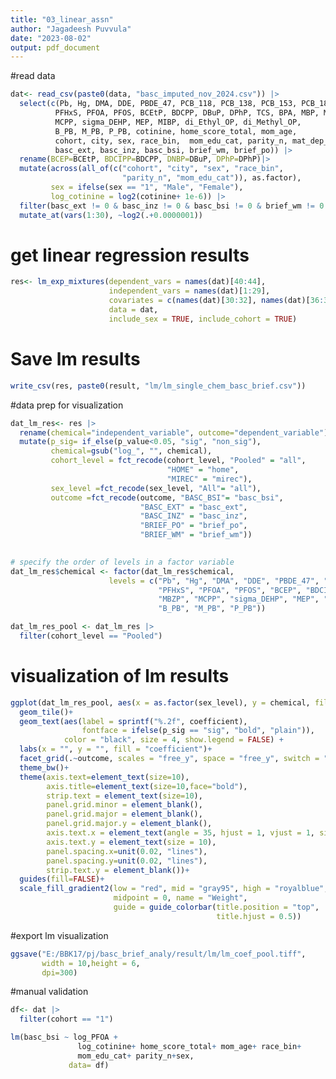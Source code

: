 ```yaml
---
title: "03_linear_assn"
author: "Jagadeesh Puvvula"
date: "2023-08-02"
output: pdf_document
---
```


#read data
```r
dat<- read_csv(paste0(data, "basc_imputed_nov_2024.csv")) |>
  select(c(Pb, Hg, DMA, DDE, PBDE_47, PCB_118, PCB_138, PCB_153, PCB_180,
          PFHxS, PFOA, PFOS, BCEtP, BDCPP, DBuP, DPhP, TCS, BPA, MBP, MBZP,
          MCPP, sigma_DEHP, MEP, MIBP, di_Ethyl_OP, di_Methyl_OP, 
          B_PB, M_PB, P_PB, cotinine, home_score_total, mom_age, 
          cohort, city, sex, race_bin,  mom_edu_cat, parity_n, mat_dep_z,
          basc_ext, basc_inz, basc_bsi, brief_wm, brief_po)) |>
  rename(BCEP=BCEtP, BDCIPP=BDCPP, DNBP=DBuP, DPhP=DPhP)|>
  mutate(across(all_of(c("cohort", "city", "sex", "race_bin", 
                         "parity_n", "mom_edu_cat")), as.factor),
         sex = ifelse(sex == "1", "Male", "Female"),
         log_cotinine = log2(cotinine+ 1e-6)) |>
  filter(basc_ext != 0 & basc_inz != 0 & basc_bsi != 0 & brief_wm != 0 & brief_po != 0)|>
  mutate_at(vars(1:30), ~log2(.+0.0000001))
```

# get linear regression results 
```r
res<- lm_exp_mixtures(dependent_vars = names(dat)[40:44],
                      independent_vars = names(dat)[1:29],
                      covariates = c(names(dat)[30:32], names(dat)[36:39]),
                      data = dat,
                      include_sex = TRUE, include_cohort = TRUE)
```

# Save lm results
```r
write_csv(res, paste0(result, "lm/lm_single_chem_basc_brief.csv"))
```

#data prep for visualization
```r
dat_lm_res<- res |>
  rename(chemical="independent_variable", outcome="dependent_variable")|>
  mutate(p_sig= if_else(p_value<0.05, "sig", "non_sig"),
         chemical=gsub("log_", "", chemical),
         cohort_level = fct_recode(cohort_level, "Pooled" = "all",
                                   "HOME" = "home",
                                   "MIREC" = "mirec"),
         sex_level =fct_recode(sex_level, "All"= "all"),
         outcome =fct_recode(outcome, "BASC_BSI"= "basc_bsi",
                             "BASC_EXT" = "basc_ext",
                             "BASC_INZ" = "basc_inz",
                             "BRIEF_PO" = "brief_po",
                             "BRIEF_WM" = "brief_wm"))
  

# specify the order of levels in a factor variable
dat_lm_res$chemical <- factor(dat_lm_res$chemical,
                      levels = c("Pb", "Hg", "DMA", "DDE", "PBDE_47", "PCB_118", "PCB_138", "PCB_153", "PCB_180",
                                 "PFHxS", "PFOA", "PFOS", "BCEP", "BDCIPP", "DNBP", "DPhP", "TCS", "BPA", "MBP",
                                 "MBZP", "MCPP", "sigma_DEHP", "MEP", "MIBP", "di_Ethyl_OP", "di_Methyl_OP", 
                                 "B_PB", "M_PB", "P_PB"))

dat_lm_res_pool <- dat_lm_res |>
  filter(cohort_level == "Pooled")
```


# visualization of lm results
```r
ggplot(dat_lm_res_pool, aes(x = as.factor(sex_level), y = chemical, fill = coefficient))+
  geom_tile()+
  geom_text(aes(label = sprintf("%.2f", coefficient),
                fontface = ifelse(p_sig == "sig", "bold", "plain")),
            color = "black", size = 4, show.legend = FALSE) +
  labs(x = "", y = "", fill = "coefficient")+
  facet_grid(.~outcome, scales = "free_y", space = "free_y", switch = "both")+
  theme_bw()+
  theme(axis.text=element_text(size=10), 
        axis.title=element_text(size=10,face="bold"),
        strip.text = element_text(size=10),
        panel.grid.minor = element_blank(),
        panel.grid.major = element_blank(),
        panel.grid.major.y = element_blank(),
        axis.text.x = element_text(angle = 35, hjust = 1, vjust = 1, size = 10),
        axis.text.y = element_text(size = 10), 
        panel.spacing.x=unit(0.02, "lines"),
        panel.spacing.y=unit(0.02, "lines"),
        strip.text.y = element_blank())+
  guides(fill=FALSE)+
  scale_fill_gradient2(low = "red", mid = "gray95", high = "royalblue", 
                       midpoint = 0, name = "Weight",
                       guide = guide_colorbar(title.position = "top",
                                              title.hjust = 0.5))


```

#export lm visualization
```r
ggsave("E:/BBK17/pj/basc_brief_analy/result/lm/lm_coef_pool.tiff", 
       width = 10,height = 6,
       dpi=300)
```

#manual validation
```r
df<- dat |>
  filter(cohort == "1")

lm(basc_bsi ~ log_PFOA + 
               log_cotinine+ home_score_total+ mom_age+ race_bin+
               mom_edu_cat+ parity_n+sex,
             data= df)
```




